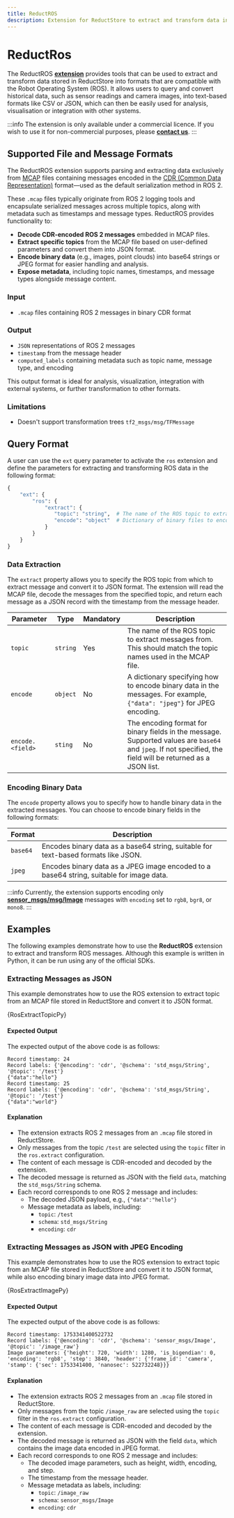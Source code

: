 ```yaml
---
title: ReductROS
description: Extension for ReductStore to extract and transform data in ROS formats.
---
```


<head>
    <link
        rel="canonical"
        href="https://www.reduct.store/docs/extensions/official/ros-ext"
    />
</head>

# ReductRos

The ReductROS [**extension**](../../glossary#extension) provides tools that can be used to extract and transform data stored in ReductStore into formats that are compatible with the Robot Operating System (ROS).
It allows users to query and convert historical data, such as sensor readings and camera images, into text-based formats like CSV or JSON, which can then be easily used for analysis, visualisation or integration with other systems.

:::info
The extension is only available under a commercial licence. If you wish to use it for non-commercial purposes, please [**contact us**](/contact).
:::

## Supported File and Message Formats

The ReductROS extension supports parsing and extracting data exclusively from [MCAP](https://mcap.dev/) files containing messages encoded in the [CDR (Common Data Representation)](https://design.ros2.org/articles/serialization.html) format—used as the default serialization method in ROS 2.

These `.mcap` files typically originate from ROS 2 logging tools and encapsulate serialized messages across multiple topics, along with metadata such as timestamps and message types. ReductROS provides functionality to:

- **Decode CDR-encoded ROS 2 messages** embedded in MCAP files.
- **Extract specific topics** from the MCAP file based on user-defined parameters and convert them into JSON format.
- **Encode binary data** (e.g., images, point clouds) into base64 strings or JPEG format for easier handling and analysis.
- **Expose metadata**, including topic names, timestamps, and message types alongside message content.

### Input

- `.mcap` files containing ROS 2 messages in binary CDR format

### Output

- `JSON` representations of ROS 2 messages
- `timestamp` from the message header
- `computed_labels` containing metadata such as topic name, message type, and encoding

This output format is ideal for analysis, visualization, integration with external systems, or further transformation to other formats.

### Limitations

- Doesn't support transformation trees `tf2_msgs/msg/TFMessage`

## Query Format

A user can use the `ext` query parameter to activate the `ros` extension and define the parameters for extracting and transforming ROS data in the following format:

```python
{
    "ext": {
        "ros": {
            "extract": {
               "topic": "string",  # The name of the ROS topic to extract messages from
               "encode": "object"  # Dictionary of binary files to encode, e.g., {"data": "jpeg"} for JPEG encoding
            }
        }
    }
}
```

### Data Extraction

The `extract` property allows you to specify the ROS topic from which to extract message and convert it to JSON format.
The extension will read the MCAP file, decode the messages from the specified topic, and return each message as a JSON record with
the timestamp from the message header.

| Parameter        | Type     | Mandatory | Description                                                                                                                                                  |
|------------------|----------|-----------|--------------------------------------------------------------------------------------------------------------------------------------------------------------|
| `topic`          | `string` | Yes       | The name of the ROS topic to extract messages from. This should match the topic names used in the MCAP file.                                                 |
| `encode`         | `object` | No        | A dictionary specifying how to encode binary data in the messages. For example, `{"data": "jpeg"}` for JPEG encoding.                                        |
| `encode.<field>` | `sting`  | No        | The encoding format for binary fields in the message. Supported values are `base64` and `jpeg`. If not specified, the field will be returned as a JSON list. |

### Encoding Binary Data

The `encode` property allows you to specify how to handle binary data in the extracted messages.
You can choose to encode binary fields in the following formats:

| Format   | Description                                                                              |
|----------|------------------------------------------------------------------------------------------|
| `base64` | Encodes binary data as a base64 string, suitable for text-based formats like JSON.       |
| `jpeg`   | Encodes binary data as a JPEG image encoded to a base64 string, suitable for image data. |


:::info
Currently, the extension supports encoding only **[sensor_msgs/msg/Image](http://docs.ros.org/en/noetic/api/sensor_msgs/html/msg/Image.html)** messages with `encoding` set to `rgb8`, `bgr8`, or `mono8`.
:::

## Examples

The following examples demonstrate how to use the **ReductROS** extension to extract and transform ROS messages.
Although this example is written in Python, it can be run using any of the official SDKs.


### Extracting Messages as JSON

This example demonstrates how to use the ROS extension to extract topic from an MCAP file stored in ReductStore and
convert it to JSON format.


<Tabs>
    <TabItem value="Python">
        <CodeBlock language="python">{RosExtractTopicPy}</CodeBlock>
    </TabItem>
</Tabs>

#### Expected Output

The expected output of the above code is as follows:

```
Record timestamp: 24
Record labels: {'@encoding': 'cdr', '@schema': 'std_msgs/String', '@topic': '/test'}
{"data":"hello"}
Record timestamp: 25
Record labels: {'@encoding': 'cdr', '@schema': 'std_msgs/String', '@topic': '/test'}
{"data":"world"}
```

#### Explanation

- The extension extracts ROS 2 messages from an `.mcap` file stored in ReductStore.
- Only messages from the topic `/test` are selected using the `topic` filter in the `ros.extract` configuration.
- The content of each message is CDR-encoded and decoded by the extension.
- The decoded message is returned as JSON with the field `data`, matching the `std_msgs/String` schema.
- Each record corresponds to one ROS 2 message and includes:
    - The decoded JSON payload, e.g., `{"data":"hello"}`
    - Message metadata as labels, including:
        - `topic`: `/test`
        - `schema`: `std_msgs/String`
        - `encoding`: `cdr`


### Extracting Messages as JSON with JPEG Encoding

This example demonstrates how to use the ROS extension to extract topic from an MCAP file stored in ReductStore and
convert it to JSON format, while also encoding binary image data into JPEG format.


<Tabs>
    <TabItem value="Python">
        <CodeBlock language="python">{RosExtractImagePy}</CodeBlock>
    </TabItem>
</Tabs>

#### Expected Output

The expected output of the above code is as follows:

```
Record timestamp: 1753341400522732
Record labels: {'@encoding': 'cdr', '@schema': 'sensor_msgs/Image', '@topic': '/image_raw'}
Image parameters: {'height': 720, 'width': 1280, 'is_bigendian': 0, 'encoding': 'rgb8', 'step': 3840, 'header': {'frame_id': 'camera', 'stamp': {'sec': 1753341400, 'nanosec': 522732248}}}
```

#### Explanation

- The extension extracts ROS 2 messages from an `.mcap` file stored in ReductStore.
- Only messages from the topic `/image_raw` are selected using the `topic` filter in the `ros.extract` configuration.
- The content of each message is CDR-encoded and decoded by the extension.
- The decoded message is returned as JSON with the field `data`, which contains the image data encoded in JPEG format.
- Each record corresponds to one ROS 2 message and includes:
  - The decoded image parameters, such as height, width, encoding, and step.
  - The timestamp from the message header.
  - Message metadata as labels, including:
    - `topic`: `/image_raw`
    - `schema`: `sensor_msgs/Image`
    - `encoding`: `cdr`
